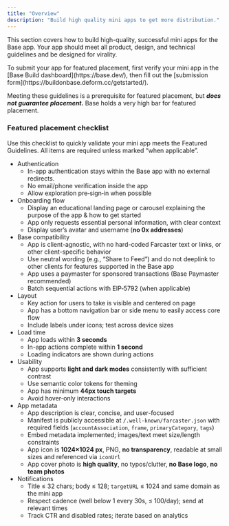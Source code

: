 ```yaml
---
title: "Overview"
description: "Build high quality mini apps to get more distribution."
---
```


This section covers how to build high-quality, successful mini apps for the Base app. Your app should meet all product, design, and technical guidelines and be designed for virality. 

<CardGroup>
  <Card title="Product Guidelines" icon="lightbulb" href="/mini-apps/featured-guidelines/product-guidelines" />
  <Card title="Design Guidelines" icon="brush" href="/mini-apps/featured-guidelines/design-guidelines" />
  <Card title="Technical Guidelines" icon="wrench" href="/mini-apps/featured-guidelines/technical-guidelines" />
  <Card title="Notification Guidelines" icon="bell" href="/mini-apps/featured-guidelines/notification-guidelines" />
</CardGroup>


<Note>
  To submit your app for featured placement, first verify your mini app in the [Base Build dashboard](https://base.dev/), then fill out the [submission form](https://buildonbase.deform.cc/getstarted/).

  Meeting these guidelines is a prerequisite for featured placement, but ***does not guarantee placement.*** Base holds a very high bar for featured placement.
</Note>

### Featured placement checklist

Use this checklist to quickly validate your mini app meets the Featured Guidelines. All items are required unless marked “when applicable”.

* Authentication  
  * In-app authentication stays within the Base app with no external redirects.   
  * No email/phone verification inside the app   
  * Allow exploration pre‑sign‑in when possible
* Onboarding flow  
  * Display an educational landing page or carousel explaining the purpose of the app & how to get started   
  * App only requests essential personal information, with clear context  
  * Display user’s avatar and username (**no 0x addresses**)   
* Base compatibility   
  * App is client-agnostic, with no hard-coded Farcaster text or links, or other client-specific behavior  
  * Use neutral wording (e.g., “Share to Feed”) and do not deeplink to other clients for features supported in the Base app  
  * App uses a paymaster for sponsored transactions (Base Paymaster recommended)  
  * Batch sequential actions with EIP‑5792 (when applicable)
* Layout  
  * Key action for users to take is visible and centered on page   
  * App has a bottom navigation bar or side menu to easily access core flow   
  * Include labels under icons; test across device sizes  
* Load time  
  * App loads within **3 seconds**  
  * In-app actions complete within **1 second**  
  * Loading indicators are shown during actions  
* Usability   
  * App supports **light and dark modes** consistently with sufficient contrast  
  * Use semantic color tokens for theming  
  * App has minimum **44px touch targets**  
  * Avoid hover‑only interactions  
* App metadata   
  * App description is clear, concise, and user-focused   
  * Manifest is publicly accessible at `/.well-known/farcaster.json` with required fields (`accountAssociation`, `frame`, `primaryCategory`, `tags`)  
  * Embed metadata implemented; images/text meet size/length constraints  
  * App icon is **1024×1024 px**, PNG, **no transparency**, readable at small sizes and referenced via `iconUrl`  
  * App cover photo is **high quality**, no typos/clutter, **no Base logo**, **no team photos**
* Notifications  
  * Title ≤ 32 chars; body ≤ 128; `targetURL` ≤ 1024 and same domain as the mini app  
  * Respect cadence (well below 1 every 30s, ≤ 100/day); send at relevant times  
  * Track CTR and disabled rates; iterate based on analytics


